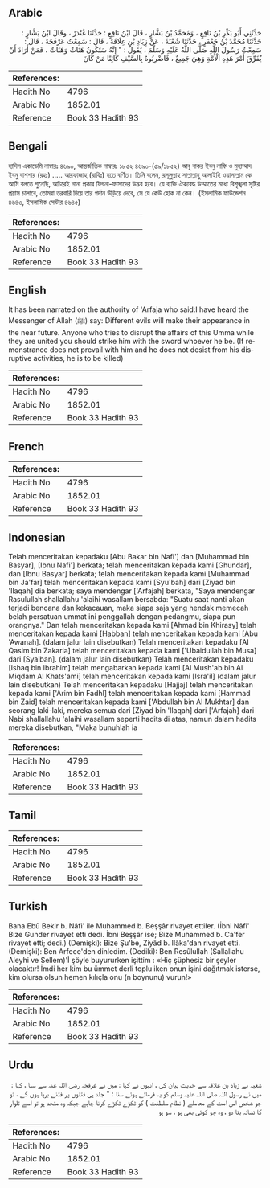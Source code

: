 ## Arabic


<div dir="rtl" lang="ar" style={{fontSize:'larger',backgroundColor:'#f8f9fa',padding:20}}>
حَدَّثَنِي أَبُو بَكْرِ بْنُ نَافِعٍ ، وَمُحَمَّدُ بْنُ بَشَّارٍ ، قَالَ ابْنُ نَافِعٍ : حَدَّثَنَا غُنْدَرٌ ، وقَالَ ابْنُ بَشَّارٍ : حَدَّثَنَا مُحَمَّدُ بْنُ جَعْفَرٍ ، حَدَّثَنَا شُعْبَةُ ، عَنْ زِيَادِ بْنِ عِلَاقَةَ ، قَالَ : سَمِعْتُ عَرْفَجَةَ ، قَالَ : سَمِعْتُ رَسُولَ اللَّهِ صَلَّى اللَّهُ عَلَيْهِ وَسَلَّمَ ، يَقُولُ : " إِنَّهُ سَتَكُونُ هَنَاتٌ وَهَنَاتٌ ، فَمَنْ أَرَادَ أَنْ يُفَرِّقَ أَمْرَ هَذِهِ الْأُمَّةِ وَهِيَ جَمِيعٌ ، فَاضْرِبُوهُ بِالسَّيْفِ كَائِنًا مَنْ كَانَ
</div>
<div style={{backgroundColor:'#f8f9fa',padding:20, marginBottom: 10}}><table> <thead> <tr> <th>References:</th> <th></th> </tr> </thead> <tbody><tr><td>Hadith No</td><td>4796</td></tr><tr><td>Arabic No</td><td>1852.01</td></tr><tr><td>Reference</td><td>Book 33 Hadith 93</td></tr></tbody></table></div>

## Bengali


<div dir="ltr" lang="bn" style={{fontSize:'larger',backgroundColor:'#f8f9fa',padding:20}}>
হাদিস একাডেমি নাম্বারঃ ৪৬৯০, আন্তর্জাতিক নাম্বারঃ ১৮৫২ ৪৬৯০-(৫৯/১৮৫২) আবূ বাকর ইবনু নাফি ও মুহাম্মাদ ইবনু বাশশার (রহঃ) ..... আরফাজাহ্ (রাযিঃ) হতে বর্ণিত। তিনি বলেন, রসূলুল্লাহ সাল্লাল্লাহু আলাইহি ওয়াসাল্লাম কে আমি বলতে শুনেছি, অচিরেই নানা প্রকার ফিৎনা-ফাসাদের উদ্ভব হবে। যে ব্যক্তি ঐক্যবদ্ধ উম্মাতের মধ্যে বিশৃঙ্খলা সৃষ্টির প্রয়াস চালাবে, তোমরা তরবারি দিয়ে তার গর্দান উড়িয়ে দেবে, সে যে কেউ হোক না কেন। (ইসলামিক ফাউন্ডেশন ৪৬৪৩, ইসলামিক সেন্টার ৪৬৪৫)
</div>
<div style={{backgroundColor:'#f8f9fa',padding:20, marginBottom: 10}}><table> <thead> <tr> <th>References:</th> <th></th> </tr> </thead> <tbody><tr><td>Hadith No</td><td>4796</td></tr><tr><td>Arabic No</td><td>1852.01</td></tr><tr><td>Reference</td><td>Book 33 Hadith 93</td></tr></tbody></table></div>

## English


<div dir="ltr" lang="en" style={{fontSize:'larger',backgroundColor:'#f8f9fa',padding:20}}>
It has been narrated on the authority of 'Arfaja who said:I have heard the Messenger of Allah (ﷺ) say: Different evils will make their appearance in the near future. Anyone who tries to disrupt the affairs of this Umma while they are united you should strike him with the sword whoever he be. (If remonstrance does not prevail with him and he does not desist from his disruptive activities, he is to be killed)
</div>
<div style={{backgroundColor:'#f8f9fa',padding:20, marginBottom: 10}}><table> <thead> <tr> <th>References:</th> <th></th> </tr> </thead> <tbody><tr><td>Hadith No</td><td>4796</td></tr><tr><td>Arabic No</td><td>1852.01</td></tr><tr><td>Reference</td><td>Book 33 Hadith 93</td></tr></tbody></table></div>

## French


<div dir="ltr" lang="fr" style={{fontSize:'larger',backgroundColor:'#f8f9fa',padding:20}}>

</div>
<div style={{backgroundColor:'#f8f9fa',padding:20, marginBottom: 10}}><table> <thead> <tr> <th>References:</th> <th></th> </tr> </thead> <tbody><tr><td>Hadith No</td><td>4796</td></tr><tr><td>Arabic No</td><td>1852.01</td></tr><tr><td>Reference</td><td>Book 33 Hadith 93</td></tr></tbody></table></div>

## Indonesian


<div dir="ltr" lang="id" style={{fontSize:'larger',backgroundColor:'#f8f9fa',padding:20}}>
Telah menceritakan kepadaku [Abu Bakar bin Nafi'] dan [Muhammad bin Basyar], [Ibnu Nafi'] berkata; telah menceritakan kepada kami [Ghundar], dan [Ibnu Basyar] berkata; telah menceritakan kepada kami [Muhammad bin Ja'far] telah menceritakan kepada kami [Syu'bah] dari [Ziyad bin 'Ilaqah] dia berkata; saya mendengar ['Arfajah] berkata, "Saya mendengar Rasulullah shallallahu 'alaihi wasallam bersabda: "Suatu saat nanti akan terjadi bencana dan kekacauan, maka siapa saja yang hendak memecah belah persatuan ummat ini penggallah dengan pedangmu, siapa pun orangnya." Dan telah menceritakan kepada kami [Ahmad bin Khirasy] telah menceritakan kepada kami [Habban] telah menceritakan kepada kami [Abu 'Awanah]. (dalam jalur lain disebutkan) Telah menceritakan kepadaku [Al Qasim bin Zakaria] telah menceritakan kepada kami ['Ubaidullah bin Musa] dari [Syaiban]. (dalam jalur lain disebutkan) Telah menceritakan kepadaku [Ishaq bin Ibrahim] telah mengabarkan kepada kami [Al Mush'ab bin Al Miqdam Al Khats'ami] telah menceritakan kepada kami [Isra'il] (dalam jalur lain disebutkan) Telah menceritakan kepadaku [Hajjaj] telah menceritakan kepada kami ['Arim bin Fadhl] telah menceritakan kepada kami [Hammad bin Zaid] telah menceritakan kepada kami ['Abdullah bin Al Mukhtar] dan seorang laki-laki, mereka semua dari [Ziyad bin 'Ilaqah] dari ['Arfajah] dari Nabi shallallahu 'alaihi wasallam seperti hadits di atas, namun dalam hadits mereka disebutkan, "Maka bunuhlah ia
</div>
<div style={{backgroundColor:'#f8f9fa',padding:20, marginBottom: 10}}><table> <thead> <tr> <th>References:</th> <th></th> </tr> </thead> <tbody><tr><td>Hadith No</td><td>4796</td></tr><tr><td>Arabic No</td><td>1852.01</td></tr><tr><td>Reference</td><td>Book 33 Hadith 93</td></tr></tbody></table></div>

## Tamil


<div dir="ltr" lang="ta" style={{fontSize:'larger',backgroundColor:'#f8f9fa',padding:20}}>

</div>
<div style={{backgroundColor:'#f8f9fa',padding:20, marginBottom: 10}}><table> <thead> <tr> <th>References:</th> <th></th> </tr> </thead> <tbody><tr><td>Hadith No</td><td>4796</td></tr><tr><td>Arabic No</td><td>1852.01</td></tr><tr><td>Reference</td><td>Book 33 Hadith 93</td></tr></tbody></table></div>

## Turkish


<div dir="ltr" lang="tr" style={{fontSize:'larger',backgroundColor:'#f8f9fa',padding:20}}>
Bana Ebû Bekir b. Nâfi' ile Muhammed b. Beşşâr rivayet ettiler. (İbni Nâfi' Bize Gunder rivayet etti dedi. İbni Beşşâr ise; Bize Muhammed b. Ca'fer rivayet etti; dedi.) (Demişki): Bize Şu'be, Ziyâd b. Ilâka'dan rivayet etti. (Demişki): Ben Arfece'den dinledim. (Dediki): Ben Resûlullah (Sallallahu Aleyhi ve Sellem)'İ şöyle buyururken işittim : «Hiç şüphesiz bir şeyler olacaktır! İmdi her kim bu ümmet derli toplu iken onun işini dağıtmak isterse, kim olursa olsun hemen kılıçla onu (n boynunu) vurun!»
</div>
<div style={{backgroundColor:'#f8f9fa',padding:20, marginBottom: 10}}><table> <thead> <tr> <th>References:</th> <th></th> </tr> </thead> <tbody><tr><td>Hadith No</td><td>4796</td></tr><tr><td>Arabic No</td><td>1852.01</td></tr><tr><td>Reference</td><td>Book 33 Hadith 93</td></tr></tbody></table></div>

## Urdu


<div dir="rtl" lang="ur" style={{fontSize:'larger',backgroundColor:'#f8f9fa',padding:20}}>
شعبہ نے زیاد بن علاقہ سے حدیث بیان کی ، انہوں نے کہا : میں نے عَرفجہ رضی اللہ عنہ سے سنا ، کہا : میں نے رسول اللہ صلی اللہ علیہ وسلم کو یہ فرماتے ہوئے سنا : " جلد ہی فتنوں پر فتنے برپا ہوں گے ، تو جو شخص اس امت کے معاملے ( نظام سلطنت ) کو ٹکڑے ٹکڑے کرنا چاہے جبکہ وہ متحد ہو تو اسے تلوار کا نشانہ بنا دو ، وہ جو کوئی بھی ہو ، سو ہو
</div>
<div style={{backgroundColor:'#f8f9fa',padding:20, marginBottom: 10}}><table> <thead> <tr> <th>References:</th> <th></th> </tr> </thead> <tbody><tr><td>Hadith No</td><td>4796</td></tr><tr><td>Arabic No</td><td>1852.01</td></tr><tr><td>Reference</td><td>Book 33 Hadith 93</td></tr></tbody></table></div>